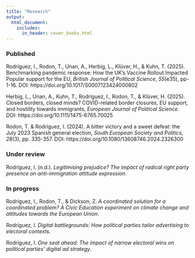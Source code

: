 ```yaml
---
title: "Research"
output:
  html_document:
    includes:
      in_header: cover_books.html
---
```


### Published

Rodríguez, I., Rodon, T., Unan, A., Herbig, L., Klüver, H., & Kuhn, T. (2025). Benchmarking pandemic response: How the UK's Vaccine Rollout Impacted Popular support for the EU, *British Journal of Political Science, 55*(e35), pp- 1-16. DOI: https://doi.org/10.1017/S0007123424000802

Herbig, L., Unan, A., Kuhn, T., Rodríguez, I., Rodon, T., & Klüver, H. (2025). Closed borders, closed minds? COVID-related border closures, EU support, and hostility towards immigrants, *European Journal of Political Science*. DOI: https://doi.org/10.1111/1475-6765.70025

Rodon, T. & Rodríguez, I. (2024). A bitter victory and a sweet defeat: the July 2023 Spanish general election, *South European Society and Politics, 28*(3), pp. 335-357. DOI: https://doi.org/10.1080/13608746.2024.2326300


### Under review

Rodríguez, I. (n.d.). *Legitimising prejudice? The impact of radical right party presence on anti-immigration attitude expression*.

### In progress

Rodríguez, I., Rodon, T., & Dickson, Z. *A coordinated solution for a coordinated problem? A Civic Education experiment on climate change and attitudes towards the European Union*.

Rodríguez, I. *Digital battlegrounds: How political parties tailor advertising to electoral contexts*.

Rodríguez, I. *One seat ahead: The impact of narrow electoral wins on political parties' digital ad strategy*.
